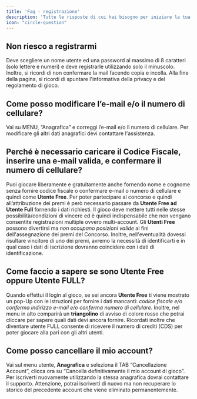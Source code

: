 ```yaml
---
title: 'Faq - registrazione'
description: 'Tutte le risposte di cui hai bisogno per iniziare la tua avventura'
icon: "circle-question"
---
```


## Non riesco a registrarmi

Deve scegliere un nome utente ed una password al massimo di 8 caratteri (solo lettere e numeri) e deve registrarle utilizzando solo il minuscolo. 
Inoltre, si ricordi di non confermare la mail facendo copia e incolla. 
Alla fine della pagina, si ricordi di spuntare l'informativa della privacy e del regolamento di gioco.

## Come posso modificare l’e-mail e/o il numero di cellulare?

Vai su MENU, “Anagrafica” e correggi l’e-mail e/o il numero di cellulare.
Per modificare gli altri dati anagrafici devi contattare l'assistenza.

## Perché è necessario caricare il Codice Fiscale, inserire una e-mail valida, e confermare il numero di cellulare?

Puoi giocare liberamente e gratuitamente anche fornendo nome e cognome senza fornire codice fiscale o confermare e-mail o numero di cellulare e quindi come **Utente Free**. 
Per poter partecipare al concorso e quindi all’attribuzione dei premi è però necessario passare da **Utente Free ad Utente Full** fornendo i dati richiesti.
Il gioco deve mettere tutti nelle stesse possibilità/condizioni di vincere ed è quindi indispensabile che non vengano consentite registrazioni multiple ovvero multi-account.
Gli **Utenti Free** possono divertirsi ma _non occupano posizioni valide_ ai fini dell'assegnazione dei premi del Concorso.
Inoltre, nell'eventualità dovessi risultare vincitore di uno dei premi, avremo la necessità di identificarti e in qual caso i dati di iscrizione dovranno coincidere con i dati di identificazione.

## Come faccio a sapere se sono Utente Free oppure Utente FULL?

Quando effettui il login al gioco, se sei ancora  **Utente Free** ti viene mostrato un pop-Up con le istruzioni per fornire i dati mancanti: _codice fiscale e/o conferma indirizzo e-mail e/o conferma numero di cellulare_. 
Inoltre, nel menu in alto comparirà un **triangolino** di avviso di colore rosso che potrai cliccare per sapere quali dati devi ancora fornire.
Ricordati inoltre che diventare utente FULL consente di ricevere il numero di crediti (CDS) per poter giocare alla pari con gli altri utenti.

## Come posso cancellare il mio account?

Vai sul menu utente, **Anagrafica** e seleziona il TAB “Cancellazione Account”, clicca ora su “Cancella definitivamente il mio account di gioco”.
Per iscriverti nuovamente utilizzando la stessa anagrafica dovrai contattare il supporto. Attenzione, potrai iscriverti di nuovo ma non recuperare lo storico del precedente account che viene eliminato permanentemente.